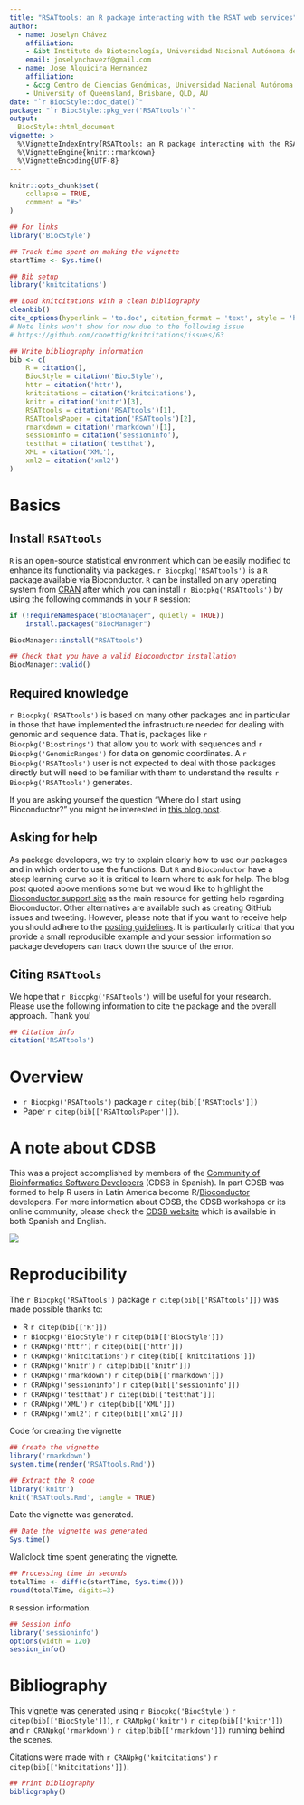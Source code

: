 ```yaml
---
title: "RSATtools: an R package interacting with the RSAT web services"
author:
  - name: Joselyn Chávez
    affiliation:
    - &ibt Instituto de Biotecnología, Universidad Nacional Autónoma de México, Cuernavaca, Morelos, MX
    email: joselynchavezf@gmail.com
  - name: Jose Alquicira Hernandez
    affiliation:
    - &ccg Centro de Ciencias Genómicas, Universidad Nacional Autónoma de México, Cuernavaca, Morelos, MX
    - University of Queensland, Brisbane, QLD, AU
date: "`r BiocStyle::doc_date()`"
package: "`r BiocStyle::pkg_ver('RSATtools')`"
output: 
  BiocStyle::html_document
vignette: >
  %\VignetteIndexEntry{RSATtools: an R package interacting with the RSAT web services}
  %\VignetteEngine{knitr::rmarkdown}
  %\VignetteEncoding{UTF-8}
---
```


```r
knitr::opts_chunk$set(
    collapse = TRUE,
    comment = "#>"
)
```

```r
## For links
library('BiocStyle')

## Track time spent on making the vignette
startTime <- Sys.time()

## Bib setup
library('knitcitations')

## Load knitcitations with a clean bibliography
cleanbib()
cite_options(hyperlink = 'to.doc', citation_format = 'text', style = 'html')
# Note links won't show for now due to the following issue
# https://github.com/cboettig/knitcitations/issues/63

## Write bibliography information
bib <- c(
    R = citation(),
    BiocStyle = citation('BiocStyle'),
    httr = citation('httr'),
    knitcitations = citation('knitcitations'),
    knitr = citation('knitr')[3],
    RSATtools = citation('RSATtools')[1],
    RSATtoolsPaper = citation('RSATtools')[2],
    rmarkdown = citation('rmarkdown')[1],
    sessioninfo = citation('sessioninfo'),
    testthat = citation('testthat'),
    XML = citation('XML'),
    xml2 = citation('xml2')
)
```

# Basics

## Install `RSATtools`

`R` is an open-source statistical environment which can be easily modified to enhance its functionality via packages. `r Biocpkg('RSATtools')` is a `R` package available via Bioconductor. `R` can be installed on any operating system from [CRAN](https://cran.r-project.org/) after which you can install `r Biocpkg('RSATtools')` by using the following commands in your `R` session:

```r
if (!requireNamespace("BiocManager", quietly = TRUE))
    install.packages("BiocManager")

BiocManager::install("RSATtools")

## Check that you have a valid Bioconductor installation
BiocManager::valid()
```

## Required knowledge

`r Biocpkg('RSATtools')` is based on many other packages and in particular in those that have implemented the infrastructure needed for dealing with genomic and sequence data. That is, packages like `r Biocpkg('Biostrings')` that allow you to work with sequences and `r Biocpkg('GenomicRanges')` for data on genomic coordinates. A `r Biocpkg('RSATtools')` user is not expected to deal with those packages directly but will need to be familiar with them to understand the results `r Biocpkg('RSATtools')` generates.

If you are asking yourself the question "Where do I start using Bioconductor?" you might be interested in [this blog post](http://lcolladotor.github.io/2014/10/16/startbioc/#.VkOKbq6rRuU).

## Asking for help

As package developers, we try to explain clearly how to use our packages and in which order to use the functions. But `R` and `Bioconductor` have a steep learning curve so it is critical to learn where to ask for help. The blog post quoted above mentions some but we would like to highlight the [Bioconductor support site](https://support.bioconductor.org/) as the main resource for getting help regarding Bioconductor. Other alternatives are available such as creating GitHub issues and tweeting. However, please note that if you want to receive help you should adhere to the [posting guidelines](http://www.bioconductor.org/help/support/posting-guide/). It is particularly critical that you provide a small reproducible example and your session information so package developers can track down the source of the error.

## Citing `RSATtools`

We hope that `r Biocpkg('RSATtools')` will be useful for your research. Please use the following information to cite the package and the overall approach. Thank you!

```r
## Citation info
citation('RSATtools')
```

# Overview

* `r Biocpkg('RSATtools')` package `r citep(bib[['RSATtools']])`
* Paper  `r citep(bib[['RSATtoolsPaper']])`. 


# A note about CDSB

This was a project accomplished by members of the [Community of Bioinformatics Software Developers](https://comunidadbioinfo.github.io/) (CDSB in Spanish). In part CDSB was formed to help R users in Latin America become R/[Bioconductor](http://bioconductor.org/) developers. For more information about CDSB, the CDSB workshops or its online community, please check the [CDSB website](https://comunidadbioinfo.github.io/) which is available in both Spanish and English.

<img src="https://comunidadbioinfo.github.io/img/Logo_texto-768x107.png">

# Reproducibility

The `r Biocpkg('RSATtools')` package `r citep(bib[['RSATtools']])` was made possible thanks to:

* R `r citep(bib[['R']])`
* `r Biocpkg('BiocStyle')` `r citep(bib[['BiocStyle']])`
* `r CRANpkg('httr')` `r citep(bib[['httr']])`
* `r CRANpkg('knitcitations')` `r citep(bib[['knitcitations']])`
* `r CRANpkg('knitr')` `r citep(bib[['knitr']])`
* `r CRANpkg('rmarkdown')` `r citep(bib[['rmarkdown']])`
* `r CRANpkg('sessioninfo')` `r citep(bib[['sessioninfo']])`
* `r CRANpkg('testthat')` `r citep(bib[['testthat']])`
* `r CRANpkg('XML')` `r citep(bib[['XML']])`
* `r CRANpkg('xml2')` `r citep(bib[['xml2']])`

Code for creating the vignette

```r
## Create the vignette
library('rmarkdown')
system.time(render('RSATtools.Rmd'))

## Extract the R code
library('knitr')
knit('RSATtools.Rmd', tangle = TRUE)
```


Date the vignette was generated.

```r
## Date the vignette was generated
Sys.time()
```

Wallclock time spent generating the vignette.

```r
## Processing time in seconds
totalTime <- diff(c(startTime, Sys.time()))
round(totalTime, digits=3)
```

`R` session information.

```r
## Session info
library('sessioninfo')
options(width = 120)
session_info()
```

# Bibliography

This vignette was generated using `r Biocpkg('BiocStyle')` `r citep(bib[['BiocStyle']])`, `r CRANpkg('knitr')` `r citep(bib[['knitr']])` and `r CRANpkg('rmarkdown')` `r citep(bib[['rmarkdown']])` running behind the scenes.

Citations were made with `r CRANpkg('knitcitations')` `r citep(bib[['knitcitations']])`.

```r
## Print bibliography
bibliography()
```
